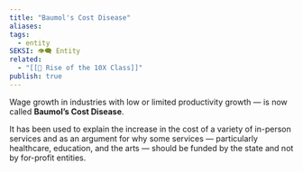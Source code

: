 ```yaml
---
title: "Baumol's Cost Disease"
aliases: 
tags:
  - entity
SEKSI: 👁️‍🗨️ Entity
related:
  - "[[📰 Rise of the 10X Class]]"
publish: true
---
```




Wage growth in industries with low or limited productivity growth — is now called **Baumol’s Cost Disease**. 

It has been used to explain the increase in the cost of a variety of in-person services and as an argument for why some services — particularly healthcare, education, and the arts — should be funded by the state and not by for-profit entities.
